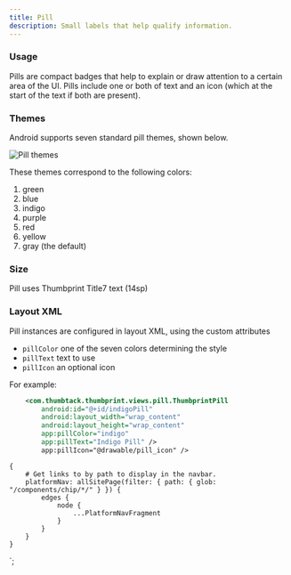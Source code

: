 ```yaml
---
title: Pill
description: Small labels that help qualify information.
---
```



<ComponentHeader data={props.data} />

### Usage

Pills are compact badges that help to explain or draw attention to a certain area of the UI. Pills include one or both of text and an icon (which at the start of the text if both are present).

### Themes

Android supports seven standard pill themes, shown below.

![Pill themes](/img/android-pill-themes.png)

These themes correspond to the following colors:

1. green
1. blue
1. indigo
1. purple
1. red
1. yellow
1. gray (the default)

### Size

Pill uses Thumbprint Title7 text (14sp)

### Layout XML

Pill instances are configured in layout XML, using the custom attributes

-   `pillColor` one of the seven colors determining the style
-   `pillText` text to use
-   `pillIcon` an optional icon

For example:

```xml
    <com.thumbtack.thumbprint.views.pill.ThumbprintPill
        android:id="@+id/indigoPill"
        android:layout_width="wrap_content"
        android:layout_height="wrap_content"
        app:pillColor="indigo"
        app:pillText="Indigo Pill" />
        app:pillIcon="@drawable/pill_icon" />
```

    {
        # Get links to by path to display in the navbar.
        platformNav: allSitePage(filter: { path: { glob: "/components/chip/*/" } }) {
            edges {
                node {
                    ...PlatformNavFragment
                }
            }
        }
    }
`;
